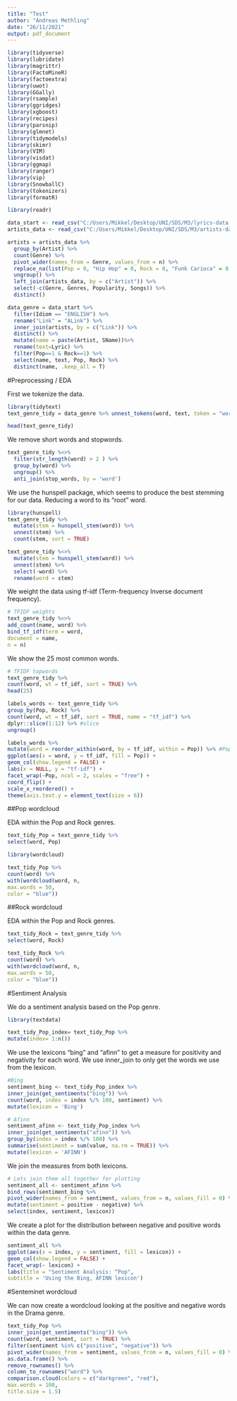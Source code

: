```yaml
---
title: "Test"
author: "Andreas Methling"
date: "26/11/2021"
output: pdf_document
---
```


```r
library(tidyverse)
library(lubridate)
library(magrittr)
library(FactoMineR)
library(factoextra)
library(uwot)
library(GGally)
library(rsample)
library(ggridges)
library(xgboost)
library(recipes)
library(parsnip)
library(glmnet)
library(tidymodels)
library(skimr)
library(VIM)
library(visdat)
library(ggmap)
library(ranger)
library(vip)
library(SnowballC)
library(tokenizers)
library(formatR)

```

```r
library(readr)

data_start <- read_csv("C:/Users/Mikkel/Desktop/UNI/SDS/M3/lyrics-data.csv")
artists_data <- read_csv("C:/Users/Mikkel/Desktop/UNI/SDS/M3/artists-data.csv")

```


```r
artists = artists_data %>% 
  group_by(Artist) %>% 
  count(Genre) %>% 
  pivot_wider(names_from = Genre, values_from = n) %>% 
  replace_na(list(Pop = 0, "Hip Hop" = 0, Rock = 0, "Funk Carioca" = 0, "Sertanejo" = 0, Samba = 0 )) %>% 
  ungroup() %>% 
  left_join(artists_data, by = c("Artist")) %>% 
  select(-c(Genre, Genres, Popularity, Songs)) %>% 
  distinct()
```

```r
data_genre = data_start %>% 
  filter(Idiom == "ENGLISH") %>% 
  rename("Link" = "ALink") %>% 
  inner_join(artists, by = c("Link")) %>% 
  distinct() %>%
  mutate(name = paste(Artist, SName))%>%
  rename(text=Lyric) %>%
  filter(Pop==1 & Rock==1) %>%
  select(name, text, Pop, Rock) %>%
  distinct(name, .keep_all = T)

```

#Preprocessing / EDA

First we tokenize the data. 
```r
library(tidytext)
text_genre_tidy = data_genre %>% unnest_tokens(word, text, token = "words")

head(text_genre_tidy)
```

We remove short words and stopwords.
```r
text_genre_tidy %<>%
  filter(str_length(word) > 2 ) %>% 
  group_by(word) %>%
  ungroup() %>%
  anti_join(stop_words, by = 'word') 
```

We use the hunspell package, which seems to produce the best stemming for our data. Reducing a word to its “root” word. 
```r
library(hunspell)
text_genre_tidy %>%
  mutate(stem = hunspell_stem(word)) %>%
  unnest(stem) %>%
  count(stem, sort = TRUE)

text_genre_tidy %<>% 
  mutate(stem = hunspell_stem(word)) %>%
  unnest(stem) %>%
  select(-word) %>%
  rename(word = stem)

```

We weight the data using tf-idf (Term-frequency Inverse document frequency). 
```r
# TFIDF weights
text_genre_tidy %<>%
add_count(name, word) %>%
bind_tf_idf(term = word,
document = name,
n = n)

```

We show the 25 most common words. 
```r
# TFIDF topwords
text_genre_tidy %>%
count(word, wt = tf_idf, sort = TRUE) %>%
head(25)

```

```r
labels_words <- text_genre_tidy %>%
group_by(Pop, Rock) %>%
count(word, wt = tf_idf, sort = TRUE, name = "tf_idf") %>%
dplyr::slice(1:12) %>% #slice
ungroup()

```

```r
labels_words %>%
mutate(word = reorder_within(word, by = tf_idf, within = Pop)) %>% #Pop & Rock
ggplot(aes(x = word, y = tf_idf, fill = Pop)) +
geom_col(show.legend = FALSE) +
labs(x = NULL, y = "tf-idf") +
facet_wrap(~Pop, ncol = 2, scales = "free") +
coord_flip() +
scale_x_reordered() +
theme(axis.text.y = element_text(size = 6))

```

##Pop wordcloud

EDA within the Pop and Rock genres. 
```r
text_tidy_Pop = text_genre_tidy %>%
select(word, Pop)

```

```r
library(wordcloud)
```

```r
text_tidy_Pop %>%
count(word) %>%
with(wordcloud(word, n,
max.words = 50,
color = "blue"))

```

##Rock wordcloud

EDA within the Pop and Rock genres. 
```r
text_tidy_Rock = text_genre_tidy %>%
select(word, Rock)

```

```r
text_tidy_Rock %>%
count(word) %>%
with(wordcloud(word, n,
max.words = 50,
color = "blue"))

```

#Sentiment Analysis

We do a sentiment analysis based on the Pop genre.
```r
library(textdata)

text_tidy_Pop_index= text_tidy_Pop %>%
mutate(index= 1:n())

```

We use the lexicons “bing” and “afinn” to get a measure for positivity and negativity for each word.
We use inner_join to only get the words we use from the lexicon.
```r
#Bing
sentiment_bing <- text_tidy_Pop_index %>%
inner_join(get_sentiments("bing")) %>%
count(word, index = index %/% 100, sentiment) %>%
mutate(lexicon = 'Bing')

```

```r
# Afinn
sentiment_afinn <- text_tidy_Pop_index %>%
inner_join(get_sentiments("afinn")) %>%
group_by(index = index %/% 100) %>%
summarise(sentiment = sum(value, na.rm = TRUE)) %>%
mutate(lexicon = 'AFINN')

```

We join the measures from both lexicons. 
```r
# Lets join them all together for plotting
sentiment_all <- sentiment_afinn %>%
bind_rows(sentiment_bing %>%
pivot_wider(names_from = sentiment, values_from = n, values_fill = 0) %>%
mutate(sentiment = positive - negative) %>%
select(index, sentiment, lexicon))

```

We create a plot for the distribution between negative and positive words within the data genre.
```r
sentiment_all %>%
ggplot(aes(x = index, y = sentiment, fill = lexicon)) +
geom_col(show.legend = FALSE) +
facet_wrap(~ lexicon) +
labs(title = "Sentiment Analysis: “Pop",
subtitle = 'Using the Bing, AFINN lexicon')

```

#Senteminet wordcloud

We can now create a wordcloud looking at the positive and negative words in the Drama genre.
```r
text_tidy_Pop %>%
inner_join(get_sentiments("bing")) %>%
count(word, sentiment, sort = TRUE) %>%
filter(sentiment %in% c("positive", "negative")) %>%
pivot_wider(names_from = sentiment, values_from = n, values_fill = 0) %>%
as.data.frame() %>%
remove_rownames() %>%
column_to_rownames("word") %>%
comparison.cloud(colors = c("darkgreen", "red"),
max.words = 100,
title.size = 1.5)

```








